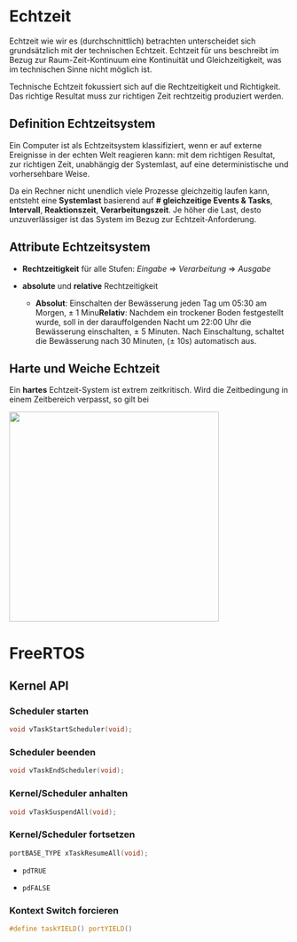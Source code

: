 # Echtzeit

Echtzeit wie wir es (durchschnittlich) betrachten unterscheidet sich grundsätzlich mit der technischen Echtzeit. Echtzeit für uns beschreibt im Bezug zur Raum-Zeit-Kontinuum eine Kontinuität und Gleichzeitigkeit, was im technischen Sinne nicht möglich ist.

Technische Echtzeit fokussiert sich auf die Rechtzeitigkeit und Richtigkeit. Das richtige Resultat muss zur richtigen Zeit rechtzeitig produziert werden.

::: callout-important
## Definition Echtzeitsystem

Ein Computer ist als Echtzeitsystem klassifiziert, wenn er auf externe Ereignisse in der echten Welt reagieren kann: mit dem richtigen Resultat, zur richtigen Zeit, unabhängig der Systemlast, auf eine deterministische und vorhersehbare Weise.
:::

Da ein Rechner nicht unendlich viele Prozesse gleichzeitig laufen kann, entsteht eine **Systemlast** basierend auf **\# gleichzeitige Events & Tasks**, **Intervall**, **Reaktionszeit**, **Verarbeitungszeit**. Je höher die Last, desto unzuverlässiger ist das System im Bezug zur Echtzeit-Anforderung.

::: callout-important
## Attribute Echtzeitsystem

-   **Rechtzeitigkeit** für alle Stufen: *Eingabe* $\Rightarrow$ *Verarbeitung* $\Rightarrow$ *Ausgabe*

-   **absolute** und **relative** Rechtzeitigkeit

    -   **Absolut**: Einschalten der Bewässerung jeden Tag um 05:30 am Morgen, $\pm$ 1 Minu**Relativ**: Nachdem ein trockener Boden festgestellt wurde, soll in der darauffolgenden Nacht um 22:00 Uhr die Bewässerung einschalten, $\pm$ 5 Minuten. Nach Einschaltung, schaltet die Bewässerung nach 30 Minuten, ($\pm$ 10s) automatisch aus.
:::

## Harte und Weiche Echtzeit

Ein **hartes** Echtzeit-System ist extrem zeitkritisch. Wird die Zeitbedingung in einem Zeitbereich verpasst, so gilt bei

![](images/paste-1.png){fig-align="center" width="10cm"}

# FreeRTOS

## Kernel API

### Scheduler starten

``` c
void vTaskStartScheduler(void);
```

### Scheduler beenden

``` c
void vTaskEndScheduler(void);
```

### Kernel/Scheduler anhalten

``` c
void vTaskSuspendAll(void);
```

### Kernel/Scheduler fortsetzen

``` c
portBASE_TYPE xTaskResumeAll(void);
```

-   `pdTRUE`

-   `pdFALSE`

### Kontext Switch forcieren

``` c
#define taskYIELD() portYIELD()
```